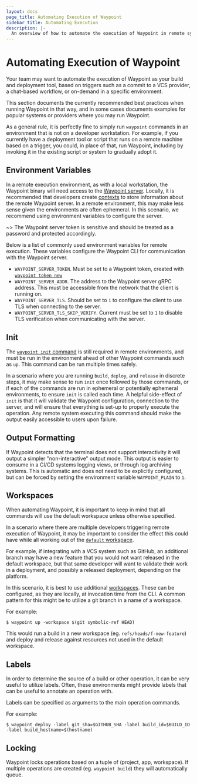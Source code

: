 ```yaml
---
layout: docs
page_title: Automating Execution of Waypoint
sidebar_title: Automating Execution
description: |-
  An overview of how to automate the execution of Waypoint in remote systems
---
```


# Automating Execution of Waypoint

Your team may want to automate the execution of Waypoint as your
build and deployment tool, based on triggers such as a commit to a VCS
provider, a chat-based workflow, or on-demand in a specific environment.

This section documents the currently recommended best practices when running
Waypoint in that way, and in some cases documents examples for popular
systems or providers where you may run Waypoint.

As a general rule, it is perfectly fine to simply run
`waypoint` commands in an environment that is not on a developer
workstation. For example, if you currently have a deployment tool
or script that runs on a remote machine based on a trigger, you could,
in place of that, run Waypoint, including by invoking it in
the existing script or system to gradually adopt it.

## Environment Variables

In a remote execution environment, as with a local workstation, the Waypoint
binary will need access to the [Waypoint server](/docs/server). Locally, it is recommended
that developers create [contexts](/docs/server#connecting) to store information about the remote
Waypoint server. In a remote environment, this may make less sense given the
environments are often ephemeral. In this scenario, we recommend using environment variables
to configure the server.

~> The Waypoint server token is sensitive and should be
treated as a password and protected accordingly.

Below is a list of commonly used environment variables for remote execution. These variables
configure the Waypoint CLI for communication with the Waypoint server.

- `WAYPOINT_SERVER_TOKEN`. Must be set to a Waypoint token, created with [`waypoint token new`](/commands/token-new)
- `WAYPOINT_SERVER_ADDR`. The address to the Waypoint server gRPC address. This must
  be accessible from the network that the client is running on.
- `WAYPOINT_SERVER_TLS`. Should be set to `1` to configure the client to use TLS when
  connecting to the server.
- `WAYPOINT_SERVER_TLS_SKIP_VERIFY`. Current must be set to `1` to disable TLS verification
  when communicating with the server.

## Init

The [`waypoint init` command](/commands/init) is still required in remote environments, and must be
run in the environment ahead of other Waypoint commands such as `up`. This
command can be run multiple times safely.

In a scenario where you are running `build`, `deploy`, and `release` in discrete steps,
it may make sense to run `init` once followed by those commands, or if each of the commands
are run in ephemeral or potentially ephemeral environments, to ensure `init` is called
each time. A helpful side-effect of `init` is that it will validate the Waypoint
configuration, connection to the server, and will ensure that everything is set-up to
properly execute the operation. Any remote system executing this command should
make the output easily accessible to users upon failure.

## Output Formatting

If Waypoint detects that the terminal does not support interactivity it will output a
simpler "non-interactive" output mode. This output is easier to consume in
a CI/CD systems logging views, or through log archiving systems. This is automatic
and does not need to be explicitly configured, but can be forced by setting
the environment variable `WAYPOINT_PLAIN` to `1`.

## Workspaces

When automating Waypoint, it is important to keep in mind that
all commands will use the default workspace unless otherwise specified.

In a scenario where there are multiple developers triggering remote
execution of Waypoint, it may be important to consider the effect
this could have while all working out of the [`default` workspace](/docs/workspaces).

For example, if integrating with a VCS system such as GitHub, an additional
branch may have a new feature that you would not want released in the default
workspace, but that same developer will want to validate their work in a
deployment, and possibly a released deployment, depending on the platform.

In this scenario, it is best to use additional [workspaces](/docs/workspaces). These
can be configured, as they are locally, at invocation time from the CLI. A common
pattern for this might be to utilize a git branch in a name of a workspace.

For example:

```
$ waypoint up -workspace $(git symbolic-ref HEAD)
```

This would run a build in a new workspace (eg. `refs/heads/f-new-feature`) and
deploy and release against resources not used in the default workspace.

## Labels

In order to determine the source of a build or other operation, it can be
very useful to utilize labels. Often, these environments might provide
labels that can be useful to annotate an operation with.

Labels can be specified as arguments to the main operation commands.

For example:

```
$ waypoint deploy -label git_sha=$GITHUB_SHA -label build_id=$BUILD_ID -label build_hostname=$(hostname)
```

## Locking

Waypoint locks operations based on a tuple of (project, app, workspace). If multiple operations
are created (eg. `waypoint build`) they will automatically queue.
